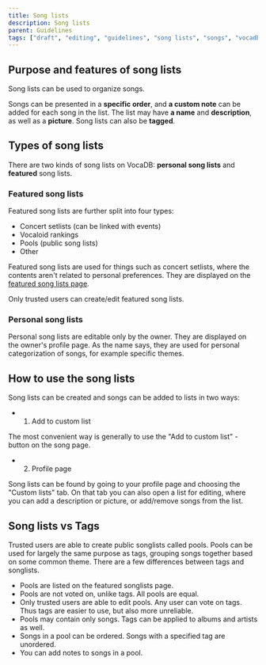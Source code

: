 ---
title: Song lists
description: Song lists
parent: Guidelines
tags: ["draft", "editing", "guidelines", "song lists", "songs", "vocadb"]
---

## Purpose and features of song lists

Song lists can be used to organize songs. 

Songs can be presented in a **specific order**, and **a custom note** can be added for each song in the list. The list may have **a name** and **description**, as well as a **picture**. Song lists can also be **tagged**.

## Types of song lists

There are two kinds of song lists on VocaDB: **personal song lists** and **featured** song lists.

### Featured song lists

Featured song lists are further split into four types:

* Concert setlists (can be linked with events)
* Vocaloid rankings
* Pools (public song lists)
* Other

Featured song lists are used for things such as concert setlists, where the contents aren't related to personal preferences. They are displayed on the [featured song lists page](http://vocadb.net/SongList/Featured).

Only trusted users can create/edit featured song lists.

### Personal song lists

Personal song lists are editable only by the owner. They are displayed on the owner's profile page. As the name says, they are used for personal categorization of songs, for example specific themes.

## How to use the song lists

Song lists can be created and songs can be added to lists in two ways: 

* 1) Add to custom list

The most convenient way is generally to use the "Add to custom list" -button on the song page.

* 2) Profile page

Song lists can be found by going to your profile page and choosing the "Custom lists" tab. On that tab you can also open a list for editing, where you can add a description or picture, or add/remove songs from the list.

## Song lists vs Tags

Trusted users are able to create public songlists called pools. Pools can be used for largely the same purpose as tags, grouping songs together based on some common theme. There are a few differences between tags and songlists.

* Pools are listed on the featured songlists page.
* Pools are not voted on, unlike tags. All pools are equal.
* Only trusted users are able to edit pools. Any user can vote on tags. Thus tags are easier to use, but also more unreliable.
* Pools may contain only songs. Tags can be applied to albums and artists as well.
* Songs in a pool can be ordered. Songs with a specified tag are unordered.
* You can add notes to songs in a pool.